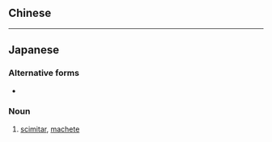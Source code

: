 {{also|彎刀}}
==Chinese==
{{zh-see|彎刀}}

----

==Japanese==
{{ja-kanjitab|わん|とう|yomi=o}}

===Alternative forms===
* {{l|ja|湾刀}}

===Noun===
{{ja-noun|わんとう|kyu=彎刀}}

# [[scimitar]], [[machete]]
